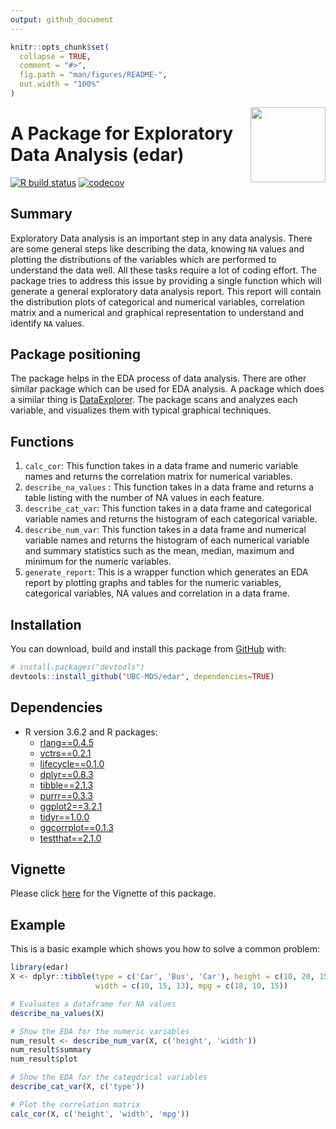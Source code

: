 ```yaml
---
output: github_document
---
```


<!-- README.md is generated from README.Rmd. Please edit that file -->

```r
knitr::opts_chunk$set(
  collapse = TRUE,
  comment = "#>",
  fig.path = "man/figures/README-",
  out.width = "100%"
)
```

<img src="img/edar.png" width="120" align = "right">

# A Package for Exploratory Data Analysis (edar)

<!-- badges: start -->
[![R build status](https://github.com/UBC-MDS/edar/workflows/R-CMD-check/badge.svg)](https://github.com/UBC-MDS/edar/actions)
[![codecov](https://codecov.io/gh/UBC-MDS/edar/branch/master/graph/badge.svg)](https://codecov.io/gh/UBC-MDS/edar)
<!-- badges: end -->

## Summary

Exploratory Data analysis is an important step in any data analysis. There are some general steps like describing the data, knowing `NA` values and plotting the distributions of the variables  which are performed to understand the data well. All these tasks require a lot of coding effort. The package tries to address this issue by providing a single function which will generate a general exploratory data analysis report. This report will contain the distribution plots of categorical and numerical variables, correlation matrix and a numerical and graphical representation to understand and identify `NA` values.

## Package positioning

The package helps in the EDA process of data analysis. There are other similar package which can be used for EDA analysis. A package which does a similar thing is [DataExplorer](https://www.rdocumentation.org/packages/DataExplorer/versions/0.8.1). The package scans and
analyzes each variable, and visualizes them with typical graphical techniques.

## Functions

1. `calc_cor`: This function takes in a data frame and numeric variable names and returns the correlation matrix for numerical variables.
2. `describe_na_values` : This function takes in a data frame and returns a table listing with the number of NA values in each feature.
3. `describe_cat_var`: This function takes in a data frame and categorical variable names and returns the histogram of each categorical variable.
4. `describe_num_var`: This function takes in a data frame and numerical variable names and returns the histogram of each numerical variable and summary statistics such as the mean, median, maximum and minimum for the numeric variables.
5. `generate_report`: This is a wrapper function which generates an EDA report by plotting graphs and tables for the numeric variables, categorical variables, NA values and correlation in a data frame.

## Installation

You can download, build and install this package from [GitHub](https://github.com/) with:

``` r
# install.packages("devtools")
devtools::install_github("UBC-MDS/edar", dependencies=TRUE)
```

## Dependencies
- R version 3.6.2 and R packages:
  - [rlang==0.4.5](https://rlang.r-lib.org/)
  - [vctrs==0.2.1](https://cran.r-project.org/web/packages/vctrs/readme/README.html)
  - [lifecycle==0.1.0](https://cran.r-project.org/web/packages/lifecycle/vignettes/lifecycle.html)
  - [dplyr==0.8.3](https://dplyr.tidyverse.org/)
  - [tibble==2.1.3](https://tibble.tidyverse.org/)
  - [purrr==0.3.3](https://purrr.tidyverse.org/)
  - [ggplot2==3.2.1](https://ggplot2.tidyverse.org/)
  - [tidyr==1.0.0](https://tidyr.tidyverse.org/)
  - [ggcorrplot==0.1.3](http://www.sthda.com/english/wiki/ggcorrplot-visualization-of-a-correlation-matrix-using-ggplot2)
  - [testthat==2.1.0](https://testthat.r-lib.org/)

## Vignette

Please click [here](https://ubc-mds.github.io/edar/articles/edar-vignette.html) for the Vignette of this package.

## Example

This is a basic example which shows you how to solve a common problem:

```r
library(edar)
X <- dplyr::tibble(type = c('Car', 'Bus', 'Car'), height = c(10, 20, 15), 
                   width = c(10, 15, 13), mpg = c(18, 10, 15))

# Evaluates a dataframe for NA values
describe_na_values(X)

# Show the EDA for the numeric variables
num_result <- describe_num_var(X, c('height', 'width'))
num_result$summary
num_result$plot

# Show the EDA for the categorical variables
describe_cat_var(X, c('type'))

# Plot the correlation matrix
calc_cor(X, c('height', 'width', 'mpg'))
```
